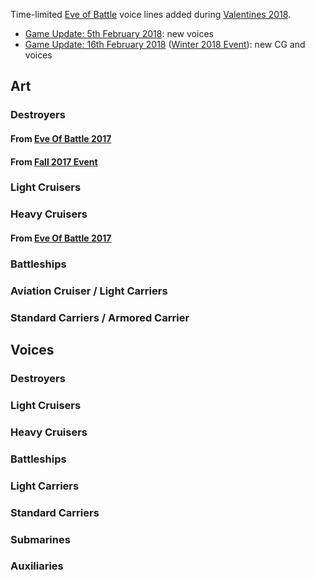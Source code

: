Time-limited [[Winter 2018 Event|Eve of Battle]] voice lines added during [[Seasonal/Valentines 2018|Valentines 2018]].
*[[Thread:630678|Game Update: 5th February 2018]]: new voices
*[[Thread:631528|Game Update: 16th February 2018]] ([[Winter 2018 Event]]): new CG and voices

==Art==
{{SeasonalTOC|art=x|Asagumo|Yamagumo|Shigure|Michishio|Uranami|Shiranui|Yukikaze|Nowaki|Naganami|Fujinami|Okinami|Hayashimo|Kiyoshimo|Shimakaze|Tama|Kinu|Abukuma|Noshiro|Yahagi|Ooyodo|Mogami|Kongou|Haruna|Ise|Hyuuga|Nagato|Yamato|Musashi|Suzuya|Kumano|Zuikaku}}
===Destroyers===
====From [[Seasonal/Eve Of Battle|Eve Of Battle 2017]]====
{{SeasonalGallery|Asagumo/Surigao Strait Assault|Yamagumo/Surigao Strait Assault}}
====From [[Seasonal/Fall 2017 Event|Fall 2017 Event]]====
{{SeasonalGallery|Shigure/Kai Ni Fall 2017 Event|Michishio/Kai Ni Fall 2017 Event}}
===={{new}}====
{{SeasonalGallery|Uranami/Winter 2018 Event|Shiranui/Winter 2018 Event|Yukikaze/Winter 2018 Event|Nowaki/Winter 2018 Event|Naganami/Winter 2018 Event|Naganami/Kai Ni Winter 2018 Event|Fujinami/Winter 2018 Event|Okinami/Winter 2018 Event|Hayashimo/Winter 2018 Event|Kiyoshimo/Winter 2018 Event|Shimakaze/Winter 2018 Event}}
===Light Cruisers===
{{SeasonalGallery|Tama/Winter 2018 Event|Tama/Kai Ni Winter 2018 Event|Kinu/Kai Ni Winter 2018 Event|Abukuma/Kai Ni Winter 2018 Event|Noshiro/Winter 2018 Event|Yahagi/Winter 2018 Event|Ooyodo/Winter 2018 Event|Ooyodo/Kai Winter 2018 Event}}
===Heavy Cruisers===
====From [[Seasonal/Eve Of Battle|Eve Of Battle 2017]]====
{{SeasonalGallery|Mogami/Surigao Strait Assault}}
===Battleships===
{{SeasonalGallery|Kongou/Kai Ni Winter 2018 Event|Haruna/Kai Ni Winter 2018 Event|Ise/Kai Winter 2018 Event|Hyuuga/Kai Winter 2018 Event|Nagato/Winter 2018 Event|Nagato/Kai Ni Winter 2018 Event|Yamato/Winter 2018 Event|Yamato/Kai Winter 2018 Event|Musashi/Winter 2018 Event|Musashi/Kai Winter 2018 Event}}
===Aviation Cruiser / Light Carriers===
{{SeasonalGallery|Suzuya/Kai Ni Winter 2018 Event|Suzuya/Carrier Kai Ni Winter 2018 Event|Kumano/Kai Ni Winter 2018 Event|Kumano/Carrier Kai Ni Winter 2018 Event}}
===Standard Carriers / Armored Carrier===
{{SeasonalGallery|Zuikaku/Kai Ni Winter 2018 Event|Zuikaku/Kai Ni A Winter 2018 Event}}

==Voices==
{{SeasonalTOC|Hatsuzuki|Akebono|Hatsuharu|Yuudachi|Yayoi|Uzuki|Murasame|Michishio|Fujinami|Shiranui|Hatsuharu|Wakaba|Hatsushimo|Shigure|Urakaze|Hamakaze|Tanikaze|Abukuma|Tama|Agano|Noshiro|Yahagi|Sakawa|Nachi|Ashigara|Mogami|Takao|Atago|Maya|Choukai|Fusou|Yamashiro|Kongou|Hiei|Haruna|Kirishima|Musashi|Yamato|Zuihou|Shoukaku|Zuikaku|I-8|I-19|Commandant Teste|Hayasui|Destroyers=x|Light Cruisers=x|Heavy Cruisers=x|Battleships=x}}
===Destroyers===
{{SeasonalQuotes|
{{SeasonalQuotesTitile|From [[Seasonal/Fall_2016|Fall 2016]]}}
{{SeasonalQuote|Hatsuzuki
|ja = いや、あの戦いはあんまり覚えていないんだ。ただ、やれる事を全力でやった、そんな気持ちはある。この胸の奥に。
|en = Well, I don't remember much about the last moments of that battle. I'm just left with this feeling of... doing whatever it takes, deep in my heart.
|note = She engaged a vastly superior USN surface force by herself, enabling the escape of other IJN vessels.
|season = Late Fall 2016
}}
{{SeasonalQuotesInclude|Eve Of Battle|Destroyers|Shigure|Asagumo|Yamagumo}}
{{SeasonalQuotesInclude|Fall 2017 Event|Destroyers|Shigure|Fujinami/Secretary 3}}
{{SeasonalQuotesNew}}
{{SeasonalQuote|Shiranui
|ja = 
|en = 
|line = Secretary 2
}}
{{SeasonalQuote|Hatsuharu
|ja = 我が二十一駆は艦隊主力とは別に、輸送作戦を担当かや。苦しゅうないぞ、輸送も大切の作戦じゃ。心得た！
|en = We of DesDiv 21 are not the main force of the fleet, but are charged with transport operations. I don't mind - transports serve an important operational role. I'm well aware!
|line = Secretary 3
}}
{{SeasonalQuote|Wakaba
|ja = 捷一号作戦、決戦だな。何？我が二十一駆は輸送作戦を？分かった。任せておけ。
|en = Operation Sho-1 is the final battle. What? DesDiv 21 is doing transport operations? Understood. Leave it to me.
|line = Secretary 3
}}
{{SeasonalQuote|Hatsushimo
|ja = いよいよレイテ決戦。二十一駆は輸送作戦に遂行、その後、艦隊決戦に合流ですか？初霜、了解です！
|en = The final battle at Leyte has come. DesDiv 21 needs to complete a transport operation, then regroup for the decisive fleet battle? Roger that!
|line = Secretary 3
}}
{{SeasonalQuote|Shigure
|ja = ありがとう、受け取ってくれて。そうだね、僕たち、次こそ決戦だ。主力艦隊も突入するね。
|en = Thank you for taking this. That's right, our next battle will be the decisive one. And the main fleet will be leading the charge.
|line = Secretary 2
}}
{{SeasonalQuote|Urakaze
|ja = 浜風、艦隊の塩梅は、どがいなね？
|en = How's the condition of the fleet, Hamakaze?
|line = Secretary 2
}}
{{SeasonalQuote|Hamakaze
|ja = 私は問題ありません。浦風？顔色が少し悪いようです。
|en = Everything is in order. Urakaze? You're looking unwell.
|line = Secretary 2
}}
{{SeasonalQuote|Tanikaze
|ja = ちょいと艦隊が騒がしいね。こいつは、あれだな？
|en = The fleet is a bit noisy now. Means it's time for that, right?
|line = Secretary 2
}}}}
===Light Cruisers===
{{SeasonalQuotes|
{{SeasonalQuotesInclude|Eve Of Battle|Light Cruisers}}
{{SeasonalQuotesNew}}
{{SeasonalQuote|Tama
|ja = 
|en = 
|line = Secretary 2
}}
{{SeasonalQuote|Agano
|ja = 艦隊がいろいろ慌ただしい。能代、どしたの？えぇ、捷一号作戦？能代いくの？
|en = The fleet looks very busy. What's going on, Noshiro? Eh, Operation Sho-1? You're going, Noshiro?
|line = Secretary 2
}}
{{SeasonalQuote|Noshiro
|ja = 第一遊撃部隊、第一部隊、ふぅ、第二水雷戦隊、出撃準備、始めてください。
|en = 1st Striking Force, 1st Section, sigh, 2nd Torpedo Squadron, please begin preparations for sortie.
|line = Secretary 2
}}
{{SeasonalQuote|Yahagi
|ja = 捷一号作戦・・・ここで私達が敵の進行、防ぐ。十戦隊、作戦準備。・・・ふぅ、能代ねえ・・・
|en = Operation Sho-1... We'll halt the enemy advance here. DesRon 10, prepare for operations... *sigh* Noshiro-nee...
|line = Secretary 2
}}
{{SeasonalQuote|Sakawa
|ja = なんかみんな慌ただし。お仕事かな？
|en = Everyone looks so busy. Is there a job to do?
|line = Secretary 2
}}}}

===Heavy Cruisers===
{{SeasonalQuotes|
{{SeasonalQuotesInclude|Eve Of Battle|Heavy Cruisers}}
{{SeasonalQuotesNew}}
{{SeasonalQuote|Takao
|ja = 艦隊が泊地に集結中ね。いよいよ、作戦発動。
|en = The fleet is gathering in port. It's almost time to start the operation.
|line = Secretary 3
}}
{{SeasonalQuote|Atago
|ja = そろそろね、高雄。
|en = It's almost time, Takao.
}}
{{SeasonalQuote|Maya
|ja = なぁ、鳥海、わあってる。この日のために改修したんだ。無駄死にはしない。そのために、今ここにいる。
|en = C'mon, Choukai, I know. We got our remodels for this day. We won't die in vain. This is why we're here.
|line = Secretary 2
}}
{{SeasonalQuote|Choukai
|ja = いよいよ捷一号作戦。四戦隊全力出撃ね。摩耶、準備はいい？
|en = It's almost time for Operation Sho-1. CruDiv 4, sortie at full force. Are you ready, Maya?
|ja2 = 藤波さん、どうしたの？
|en2 = What's wrong, Fujinami-san?
|line2 = Secretary 2
}}}}
===Battleships===
{{SeasonalQuotes|
{{SeasonalQuotesNew}}
{{SeasonalQuote|Fusou
|ja = 
|en = 
|line = Secretary 2
}}
{{SeasonalQuote|Yamashiro
|ja = 
|en = 
|line = Secretary 2
}}
{{SeasonalQuote|Kongou
|ja = 提督、私達三戦隊も、準備を始めるネ。
|en = BatDiv 3 has begun preparations too, Admiral.
|line = Secretary 2
}}
{{SeasonalQuote|Hiei
|ja = 霧島、お姉さまと榛名が・・・あぁ、行くんだね、決戦に。
|en = Kirishima, onee-sama and Haruna are... Ah, they're heading out, for the final battle.
|line = Secretary 2
}}
{{SeasonalQuote|Haruna
|ja = 守りたい。榛名は、そう．．．思っています。
|en = "I want to protect", that's... what I feel.
|line = Secretary 2
}}
{{SeasonalQuote|Kirishima
|ja = 泊地の艦隊に緊張感が・・・作戦前の雰囲気ですね。
|en = The fleet in port looks so tense... This is the feeling before an operation.
|line = Secretary 2
}}
{{SeasonalQuote|Musashi
|ja = そろそろか。よし、いうことするか。なぁ、相棒?
|en = It's almost time. Alright, time to do what we said. Right, partner?
|ja2 = 何だ、清霜よ？そんな顔するな。あはは、ばかなやつだ。だが、ありがとうな。
|en2 = What is it, Kiyoshimo? Don't make that face. Ahaha, don't be silly. But, thank you.
|line2 = Secretary 3
}}
{{SeasonalQuote|Yamato
|ja = 
|en = 
|line = Secretary 3
}}}}
===Light Carriers===
{{SeasonalQuotes|
{{SeasonalQuotesNew}}
{{SeasonalQuote|Zuihou
|ja = いよいよ捷一号作戦。瑞鳳も行ってきます。
|en = Operation Sho-1 is almost here. I'll be going too.
}}
{{SeasonalQuote|Chitose
|ja = 捷一号作戦…千代田、用意はいい？…行きますよ。
|en = Are you ready... for Operation Sho 1, Chiyoda? ...Let's go.
}}
{{SeasonalQuote|Chiyoda
|ja = 千歳お姉、わかってる。必ず戻るから、一緒に！
|en = I know that, Chitose-onee. We'll definitely return together!
}}}}

===Standard Carriers===
{{SeasonalQuotes|
{{SeasonalQuotesNew}}
{{SeasonalQuote|Shoukaku
|ja = 瑞鶴、心配しないで。私がいる、そしてみんなも。
|en = Don't worry, Zuikaku. I'm here, and so is everyone else.
|line = Secretary 3
}}
{{SeasonalQuote|Zuikaku
|ja = 大丈夫、今度は艦載機が有る。熟練部隊も。そして・・・
|en = I'm fine, I have planes this time. Skilled squadrons too. And also...
|line = Secretary 2
|ja2 = そう、翔鶴姉がいるんだ。負けない！絶対に！
|en2 = That's right, Shoukaku-nee will be there. I won't lose! Count on it!
|line2 = Secretary 3
}}}}

===Submarines===
{{SeasonalQuotes|
{{SeasonalQuotesNew}}
{{SeasonalQuote|I-8
|ja = どうも艦隊が慌ただしです。これは、あれですね。
|en = The fleet is so busy now. This must mean that's happening.
|line = Secretary 3
}}
{{SeasonalQuote|I-19
|ja = 艦隊が、作戦準備に入ってるなの。緊張するの！
|en = The fleet is preparing for the operation. I'm so nervous!
|line = Secretary 3
}}}}
===Auxiliaries===
{{SeasonalQuotes|
{{SeasonalQuotesInclude|Eve Of Battle|Auxiliaries}}
{{SeasonalQuotesNew}}
{{SeasonalQuote|Hayasui
|ja = いよいよ捷一号作戦ですね。いよいよ、この速吸も決戦幇助航空戦力として、頑張ります！艦隊随伴航空給油艦の本領、発揮したいと思います！
|en = Operation Sho-1 is almost here. That means it's almost time for me to do my best to support the final battle with air power. I'd like to demonstrate what a auxiliary fleet oiler with aviation support can really do!
|line = Secretary 3
}}}}
{{Credits|enkcwiki}}